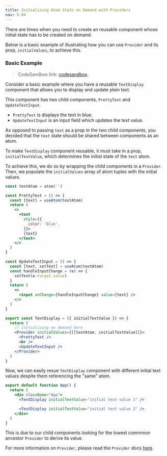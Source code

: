 ```yaml
---
title: Initialising Atom State on Demand with Providers
nav: 5.04
---
```


There are times when you need to create an reusable component whose initial state has to be created on demand.

Below is a basic example of illustrating how you can use `Provider` and its prop, `initialValues`, to achieve this.

### Basic Example

> CodeSandbox link: [codesandbox](https://codesandbox.io/s/strange-tdd-gb1eo0?file=/src/App.js).

Consider a basic example where you have a reusable `TextDisplay` component that allows you to display and update plain text.

This component has two child components, `PrettyText` and `UpdateTextInput`.

- `PrettyText` is displays the text in blue.
- `UpdateTextInput` is an input field which updates the text value.

As opposed to passing `text` as a prop in the two child components, you decided that the `text` state should be shared between components as an atom.

To make `TextDisplay` component reusable, it must take in a prop, `initialTextValue`, which determines the initial state of the `text` atom.

To achieve this, we do so by wrapping the child components in a `Provider`. Then, we populate the `initialValues` array of atom tuples with the initial values.

```jsx
const textAtom = atom('')

const PrettyText = () => {
  const [text] = useAtom(textAtom)
  return (
    <>
      <text
        style={{
          color: 'blue',
        }}>
        {text}
      </text>
    </>
  )
}

const UpdateTextInput = () => {
  const [text, setText] = useAtom(textAtom)
  const handleInputChange = (e) => {
    setText(e.target.value)
  }
  return (
    <>
      <input onChange={handleInputChange} value={text} />
    </>
  )
}

export const TextDisplay = ({ initialTextValue }) => {
  return (
    // initialising on demand here
    <Provider initialValues={[[textAtom, initialTextValue]]}>
      <PrettyText />
      <br />
      <UpdateTextInput />
    </Provider>
  )
}
```

Now, we can easily resue `TextDisplay` component with different initial text values despite them referencing the "same" atom.

```jsx
export default function App() {
  return (
    <div className="App">
      <TextDisplay initialTextValue="initial text value 1" />

      <TextDisplay initialTextValue="initial text value 2" />
    </div>
  )
}
```

This is due to our child components looking for the lowest commmon ancestor `Provider` to derive its value.

For more information on `Provider`, please read the `Provider` docs [here](https://jotai.org/docs/api/core#provider).
